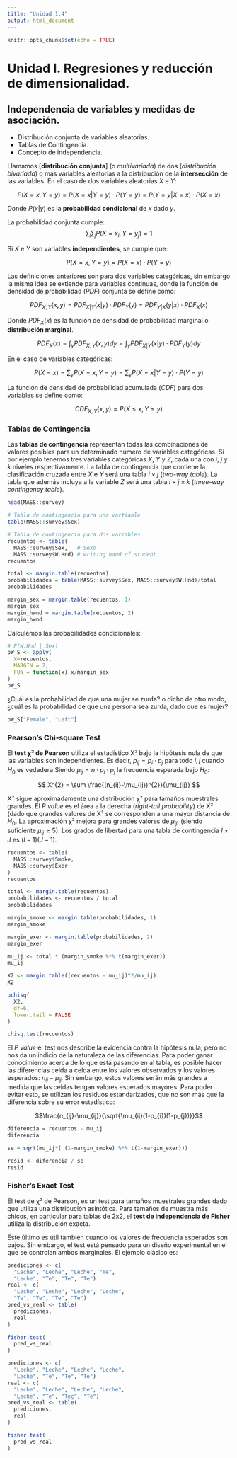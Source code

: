 ```yaml
---
title: "Unidad 1.4"
output: html_document
---
```


```r
knitr::opts_chunk$set(echo = TRUE)
```

# Unidad I. Regresiones y reducción de dimensionalidad.

## Independencia de variables y medidas de asociación.

- Distribución conjunta de variables aleatorias. 
 - Tablas de Contingencia.
 - Concepto de independencia. 
 
Llamamos [**distribución conjunta**] (o *multivariada*) de dos (*distribución bivariada*) o más variables aleatorias a la distribución de la **intersección** de las variables. En el caso de dos variables aleatorias $X$ e $Y$:

$$P(X=x, Y=y) = P(X=x|Y=y) \cdot P(Y=y) = P(Y=y|X=x) \cdot P(X=x)$$

Donde $P(x|y)$ es la **probabilidad condicional** de $x$ dado $y$.  

La probabilidad conjunta cumple:  
$$\sum_{i}\sum_{j} P(X=x_{i}, Y=y_{j}) = 1$$


Si $X$ e $Y$ son variables **independientes**, se cumple que:

$$P(X=x, Y=y) = P(X=x) \cdot P(Y=y)$$

Las definiciones anteriores son para dos variables categóricas, sin embargo la misma idea se extiende para variables continuas, donde la función de densidad de probabilidad (*PDF*) conjunta se define como:

$$PDF_{X,Y}(x,y) = PDF_{X|Y}(x|y) \cdot PDF_{Y}(y) = PDF_{Y|X}(y|x) \cdot PDF_{X}(x)$$

Donde $PDF_{X}(x)$ es la función de densidad de probabilidad marginal o **distribución marginal**.


$$PDF_{X}(x) = \int_{y} PDF_{X,Y}(x,y) dy = \int_{y} PDF_{X|Y}(x|y) \cdot PDF_{Y}(y) dy$$

En el caso de variables categóricas:

$$ P(X=x) = \sum_{y} P(X=x, Y=y) = \sum_{y} P(X=x|Y=y) \cdot P(Y=y)$$

La función de densidad de probabilidad acumulada (*CDF*) para dos variables se define como:

$$CDF_{X,Y}(x,y) = P(X \le x, Y \le y)$$

### Tablas de Contingencia

Las **tablas de contingencia** representan todas las combinaciones de valores posibles para un determinado número de variables categóricas. Si por ejemplo tenemos tres variables categóricas $X$, $Y$ y $Z$, cada una con $i$, $j$ y $k$ niveles respectivamente. La tabla de contingencia que contiene la clasificación cruzada entre $X$ e $Y$ será una tabla $i \times j$ (*two-way table*). La tabla que además incluya a la variable $Z$ será una tabla $i \times j \times k$ (*three-way contingency table*).

```r
head(MASS::survey)

# Tabla de contingencia para una vartiable
table(MASS::survey$Sex)

# Tabla de contingencia para dos variables
recuentos <- table(
  MASS::survey$Sex,   # Sexo
  MASS::survey$W.Hnd) # writing hand of student.
recuentos
```

```r
total <- margin.table(recuentos)
probabilidades = table(MASS::survey$Sex, MASS::survey$W.Hnd)/total
probabilidades
```

```r
margin_sex = margin.table(recuentos, 1)
margin_sex
margin_hwnd = margin.table(recuentos, 2)
margin_hwnd
```

Calculemos las probabilidades condicionales:

```r
# P(W.Hnd | Sex)
pW_S <- apply(
  X=recuentos,
  MARGIN = 2,
  FUN = function(x) x/margin_sex
)
pW_S
```

¿Cuál es la probabilidad de que una mujer se zurda? o dicho de otro modo, ¿cuál es la probabilidad de que una persona sea zurda, dado que es mujer?

```r
pW_S["Female", "Left"]
```

### Pearson's Chi-square Test

El **test χ² de Pearson** utiliza el estadístico X² bajo la hipótesis nula de que las variables son independientes. Es decir, $p_{ij} = p_{i} \cdot p_{j}$ para todo $i,j$ cuando $H_{0}$ es vedadera Siendo $\mu_{ij} = n \cdot p_{i} \cdot p_{j}$ la frecuencia esperada bajo $H_{0}$:

$$ X^{2} = \sum \frac{(n_{ij}-\mu_{ij})^{2}}{\mu_{ij}} $$

X² sigue aproximadamente una distribución χ² para tamaños muestrales grandes. El *P value* es el área a la derecha (*right-tail probability*) de X² (dado que grandes valores de X² se corresponden a una mayor distancia de $H_{0}$. La aproximación χ²  mejora para grandes valores de $\mu_{ij}$, (siendo suficiente $\mu_{ij} \ge 5$). Los grados de libertad para una tabla de contingencia $I \times J$ es $(I-1)(J-1)$.

```r

recuentos <- table(
  MASS::survey$Smoke,
  MASS::survey$Exer
)
recuentos
```

```r
total <- margin.table(recuentos)
probabilidades <- recuentos / total
probabilidades

```

```r
margin_smoke <- margin.table(probabilidades, 1)
margin_smoke
```


```r
margin_exer <- margin.table(probabilidades, 2)
margin_exer

```

```r

mu_ij <- total * (margin_smoke %*% t(margin_exer))
mu_ij

```

```r

X2 <- margin.table((recuentos - mu_ij)^2/mu_ij)
X2

```
```r
pchisq(
  X2,
  df=6,
  lower.tail = FALSE
)
```


```r
chisq.test(recuentos)

```

El *P value* el test nos describe la evidencia contra la hipótesis nula, pero no nos da un indicio de la naturaleza de las diferencias. Para poder ganar conocimiento acerca de lo que está pasando en al tabla, es posible hacer las diferencias celda a celda entre los valores observados y los valores esperados: $n_{ij} - \mu_{ij}$. Sin embargo, estos valores serán más grandes a medida que las celdas tengan valores esperados mayores. Para poder evitar esto, se utilizan los residuos estandarizados, que no son más que la diferencia sobre su error estadístico:

$$\frac{n_{ij}-\mu_{ij}}{\sqrt{\mu_{ij}(1-p_{i})(1-p_{j})}}$$

```r

diferencia = recuentos - mu_ij
diferencia

se = sqrt(mu_ij*( (1-margin_smoke) %*% t(1-margin_exer)))

resid <- diferencia / se
resid

```

### Fisher's Exact Test 

El test de χ² de Pearson, es un test para tamaños muestrales grandes dado que utiliza una distribución asintótica. Para tamaños de muestra más chicos, en particular para tablas de 2x2, el **test de independencia de Fisher** utiliza la distribución exacta.

Éste último es útil también cuando los valores de frecuencia esperados son bajos. Sin embargo, el test está pensado para un diseño experimental en el que se controlan ambos marginales. El ejemplo clásico es:

```r

prediciones <- c(
  "Leche", "Leche", "Leche", "Te",
  "Leche", "Te", "Te", "Te")
real <- c(
  "Leche", "Leche", "Leche", "Leche",
  "Te", "Te", "Te", "Te")
pred_vs_real <- table(
  prediciones,
  real
)
```

```r
fisher.test(
  pred_vs_real
)
```

```r

prediciones <- c(
  "Leche", "Leche", "Leche", "Leche",
  "Leche", "Te", "Te", "Te")
real <- c(
  "Leche", "Leche", "Leche", "Leche",
  "Leche", "Te", "Teç", "Te")
pred_vs_real <- table(
  prediciones,
  real
)
```

```r
fisher.test(
  pred_vs_real
)
```















